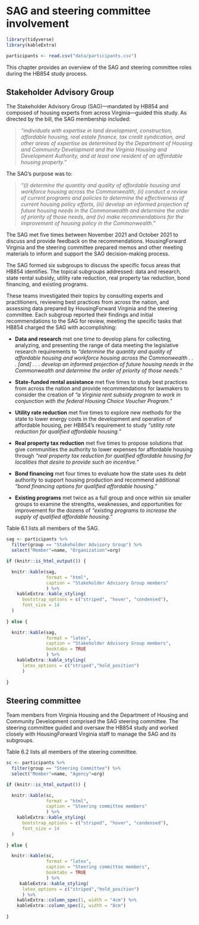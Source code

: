 # SAG and steering committee involvement {#part-2-sagsc}

```r
library(tidyverse)
library(kableExtra)

participants <- read.csv("data/participants.csv")
```

:::{.open data-latex=""}
This chapter provides an overview of the SAG and steering committee roles during the HB854 study process.
:::

## Stakeholder Advisory Group
 
The Stakeholder Advisory Group (SAG)---mandated by HB854 and composed of housing experts from across Virginia---guided this study. As directed by the bill, the SAG membership included:

> *“individuals with expertise in land development, construction, affordable housing, real estate finance, tax credit syndication, and other areas of expertise as determined by the Department of Housing and Community Development and the Virginia Housing and Development Authority, and at least one resident of an affordable housing property.”*

The SAG’s purpose was to:

> *“(i) determine the quantity and quality of affordable housing and workforce housing across the Commonwealth, (ii) conduct a review of current programs and policies to determine the effectiveness of current housing policy efforts, (iii) develop an informed projection of future housing needs in the Commonwealth and determine the order of priority of those needs, and (iv) make recommendations for the improvement of housing policy in the Commonwealth.”*

The SAG met five times between November 2021 and October 2021 to discuss and provide feedback on the recommendations. HousingForward Virginia and the steering committee prepared memos and other meeting materials to inform and support the SAG decision-making process.

The SAG formed six subgroups to discuss the specific focus areas that HB854 identifies. The topical subgroups addressed: data and research, state rental subsidy, utility rate reduction, real property tax reduction, bond financing, and existing programs.

These teams investigated their topics by consulting experts and practitioners, reviewing best practices from across the nation, and assessing data prepared by HousingForward Virginia and the steering committee. Each subgroup reported their findings and initial recommendations to the SAG for review, meeting the specific tasks that HB854 charged the SAG with accomplishing:

* **Data and research** met one time to develop plans for collecting, analyzing, and presenting the range of data meeting the legislative research requirements to *“determine the quantity and quality of affordable housing and workforce housing across the Commonwealth . . . [and] . . . develop an informed projection of future housing needs in the Commonwealth and determine the order of priority of those needs.”*

* **State-funded rental assistance** met five times to study best practices from across the nation and provide recommendations for lawmakers to consider the creation of *“a Virginia rent subsidy program to work in conjunction with the federal Housing Choice Voucher Program.”*

* **Utility rate reduction** met five times to explore new methods for the state to lower energy costs in the development and operation of affordable housing, per HB854’s requirement to study *“utility rate reduction for qualified affordable housing.”*

* **Real property tax reduction** met five times to propose solutions that give communities the authority to lower expenses for affordable housing through *“real property tax reduction for qualified affordable housing for localities that desire to provide such an incentive.”*

* **Bond financing** met four times to evaluate how the state uses its debt authority to support housing production and recommend additional *“bond financing options for qualified affordable housing.”*

* **Existing programs** met twice as a full group and once within six smaller groups to examine the strengths, weaknesses, and opportunities for improvement for the dozens of *“existing programs to increase the supply of qualified affordable housing.”*

Table 6.1 lists all members of the SAG.

```r

sag <- participants %>% 
  filter(group == "Stakeholder Advisory Group") %>% 
  select("Member"=name, "Organization"=org)

if (knitr::is_html_output()) {

  knitr::kable(sag,
               format = "html",
               caption = "Stakeholder Advisory Group members"
               ) %>%
    kableExtra::kable_styling(
      bootstrap_options = c("striped", "hover", "condensed"),
      font_size = 14
  )
  
} else {

  knitr::kable(sag,
               format = "latex",
               caption = "Stakeholder Advisory Group members",
               booktabs = TRUE
               ) %>% 
    kableExtra::kable_styling(
      latex_options = c("striped","hold_position")
      )
  
}

```

## Steering committee

Team members from Virginia Housing and the Department of Housing and Community Development comprised the SAG steering committee. The steering committee guided and oversaw the HB854 study and worked closely with HousingForward Virginia staff to manage the SAG and its subgroups.

Table 6.2 lists all members of the steering committee.

```r

sc <- participants %>% 
  filter(group == "Steering Committee") %>% 
  select("Member"=name, "Agency"=org)

if (knitr::is_html_output()) {

  knitr::kable(sc,
               format = "html",
               caption = "Steering committee members"
               ) %>%
    kableExtra::kable_styling(
      bootstrap_options = c("striped", "hover", "condensed"),
      font_size = 14
  )
  
} else {

  knitr::kable(sc,
               format = "latex",
               caption = "Steering committee members",
               booktabs = TRUE
               ) %>% 
     kableExtra::kable_styling(
      latex_options = c("striped","hold_position")
      ) %>% 
    kableExtra::column_spec(1, width = "4cm") %>% 
    kableExtra::column_spec(2, width = "8cm")
  
}

```